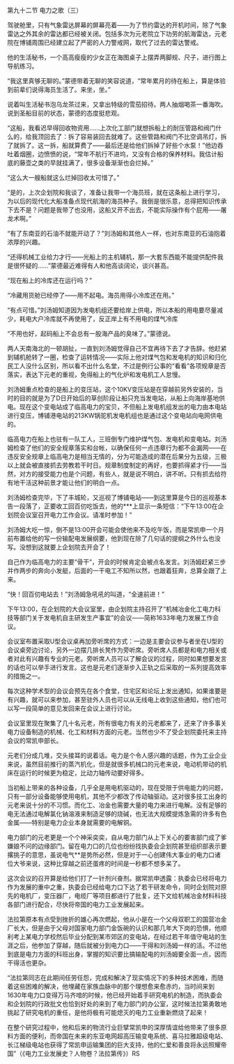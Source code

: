 

第九十二节 电力之歌（三）

驾驶舱里，只有气象雷达屏幕的屏幕亮着――为了节约雷达的开机时间，除了气象雷达之外其余的雷达都已经被关闭。包括多次为元老院立下功劳的航海雷达，元老院在博铺周围已经建立起了严密的人力警戒网，取代了过去的雷达警戒。

他的生活秘书，一个高高瘦瘦的少女正在海图桌子上摆弄两脚规、尺子，进行图上导航练习。

“我这里真够无聊的。”蒙德带着无聊的笑容说道，“常年累月的待在船上，算是体验到前辈们说得海员生活了。来坐，坐。”

说着叫生活秘书泡乌龙茶过来，又拿出特级的雪茄招待。两人抽烟喝茶一番海吹。说到圣船目前的状态，蒙德的态度挺悲观。

“这船，我看迟早得回收物资用……上次化工部门就想拆船上的耐压管路和阀门什么的，给我顶回去了：拆了容易装回去就难了。这些管路和阀门不比空调吊灯，拆了就拆了。这一拆，船就算费了――最后还是给他们拆掉了好些个水泵！”他边吞吐着烟圈，边愤愤的说，“常年不航行不进坞，又没有合格的保养材料。我估计船底的藤壶之类的早就挂满了，很多设备渐渐也会烂掉。”

“这么大一艘船就这么烂掉回收太可惜了。”

“是的，上次企划院和我谈了，准备让我带一个海员班，就在这条船上进行学习，为以后的现代化大船准备点现代航海的海员种子。我倒是很乐意，总得把知识传承下去不是？问题是我带了也没用，这船又开不出去，不能实际操作有个屁用――屠龙术啊。”

“有了东南亚的石油不就能开动了？”刘汤姆和其他人一样，也对东南亚的石油抱着浓厚的兴趣。

“还得机械工业给力才行――光船上的主机辅机，那一大套东西能不能提供配件我是很怀疑的……”蒙德最近难得有人和他高谈阔论，谈兴甚高。

“现在船上的冷库还在运行吗？”

“冷藏用货舱已经停了――用不起电。海员用得小冷库还在用。”

“有点可惜。”刘汤姆知道因为发电机组还要给岸上供电，所以本船的用电要尽量减少，耗电大户冷库就不再使用了，反正岸上有不用电的煤气冷库

“不用也好，起码船上不会总有一股海产品的臭味了。”蒙德说。

两人天南海北的一顿胡扯，一直到刘汤姆觉得自己不宜再待下去了才告辞。他赶紧到辅机舱转了一圈，检查了运转情况――实际上他对煤气包和发电机的知识和归化民工人没什么区别，所以看不出什么名堂，不过是例行公事的“看看”各项规章是否落实，表达下元老的重视，免得船上的气化炉和发电机工人怠慢。

刘汤姆重点检查的是船上的变压站，这个10KV变压站是在穿越前另外安装的，当时的目的就是为了D日开始后的草创阶段让船只充当发电站，从船上向海岸基地供电。现在这个变电站成了临高电力的宝贝，不但船上发电机组发出的电力由本电站进行变压，博铺港电站的213KW锅驼机发电机组也是通过这个变电站向电网供电的。

临高电力在船上也驻有一队工人，三班倒专门维护煤气包、发电机和变电站。刘汤姆检查了他们的安全规章落实和台帐，以确保任何一点违章行为都不会漏网――在违反安全规章上临高电力是相当无情的，分为可能造成的潜在后果分为五级，三极以上就会被直接抓去劳教若干时日。规章制度制定的再好，也要抓得紧才行――当然，对方的接受能力也是个问题，有些人，就是说不明白，讲不听。只有抓去给符有地干活这种前景才能让他们的明白一点。

刘汤姆检查完毕，下了丰城轮，又巡视了博铺电站――到这里算是今日的巡视基本告一段落了，正要收工回百仞吃饭去，他的***上显示一条短信：“下午13:00在企划院会议室召开电力工作会议。请准时参加！”

刘汤姆大吃一惊，倒不是13:00开会可能会使他来不及吃午饭，而是常凯申一个月前布置给他的写一份输配电发展纲要，他到现在除了几句话的提纲之外什么也没写。没想到这就要上企划院去开会了！

自己作为临高电力的主要“骨干”，开会的时候肯定会被点名发言。刘汤姆赶紧三步并作两步的奔向小发艇，后面的一干电工不知所以然，也跟着狂奔，总算全跟了上来。

“快！回百仞电站去！”刘汤姆急吼吼的叫道，“全速前进！”

下午13:00，在企划院的大会议室里，由企划院主持召开了“机械冶金化工电力科技等部门关于发电机自主研发生产事宜”的会议――简称1633年电力发展工作会议。

会议室布置采取U型会议桌再加旁听席的方式：一边是主要会议参与者坐在U型的会议桌旁边讨论，另外一边摆几排长凳作为旁听席。旁听席人员都是和电力相关或者对此有兴趣有专业的元老。旁听席人员可以了解会议的过程，同时如果想要发言的话也可以举手进行发言。这也是元老们逐渐步入正轨之后采取的一系列提高效率的措施之一。

每次这种学术型的会议会预先在各个食堂，住宅区和论坛上发出通知，如果谁要是有兴趣，就可以来参加，甚至驻外人员也可以从无线电上收到这些通知，他们也可以写一段简单的意见发回来在会议上进行讨论。

会议室里现在聚集了几十名元老，所有很电力有关的元老都来了，还来了许多事关电力设备制造的机械、化工和材料方面的元老。当然也少不了受企划院委托来主持会议的常凯申部长。

元老们分成几堆，交头接耳的说着话。电力是个令人感兴趣的话题，作为工业企业来说，虽然目前推行的蒸汽机化，但是就很多机械口的元老来说，电动机带动的机床在运行的时候更为稳定，比动力轴传动要好得多。

当初船上带来的各种设备，几乎全是用电机驱动的，现在受限于供电能力的问题，只有一部分设备能够使用电机，其他不少都改了传动轴驱动。这对很多技工出身的元老来说十分的不习惯。而化工、冶金也需要大量的电力来进行电解。没有足够的电无法通过电解氯化钠溶液来制造足够的烧碱，也无法大规模提炼急需的许多有色金属――特别是电力企业本身就需要的电解铜。

电力部门的元老更是一个个神采奕奕，自从电力部门从上下关心的要害部门成了爹嫌娘不问的边缘部门。留在电力口的几位也纷纷找执委会企划院甚至组织部表示要撂挑子的意思，虽说电气**是势所必然，但是对于一心创建伟大事业的电力口诸位大爷来说，这种比穿越之前还蛋疼的时间是一秒都不想多呆了。

这次会议的召开算是给他们打了一针剂兴奋剂。据常凯申透露：执委会已经将电力作为发展的重中之重，执委会已经给电力口下达了若干研发命令，同时企划院对原先的电机厂，变压器厂，电缆厂等项目都进行了批复，还下文给机械冶金材料科技各部门进行配合，尽快将帝国的电力工业发展起来。

法拉第原本有点受到挫折的雄心再次燃起，他从小是在一个父母双职工的国营冶金厂长大，但是由于父母对国家电力部门金饭碗的认识和那几年大下岗的恐惧，他顺利考上某电力学校然后毕业分配到某市郊区的变电站，在经过若干年值守电站的生涯之后，他参加了穿越，随后就被分到电力口――干得和刘汤姆一样的活。不过他到底是电力方面的科班出身，掌握的知识要比搞输配电的刘汤姆要全面一点，因而干得活也更杂。

“法拉第同志在此期间任劳任怨，完成和解决了现实情况下的多种技术困难，而随着这些困难的解决，他埋藏在家族血脉中的那个理想愈来愈赤灼，当时间来到　1630年电力口变得万马齐喑的时候，他已经开始着手研究电机的制造，而执委会和企划院的行政批文也恰到好处的来到了电力部门的办公室，这时候法拉第勇敢地挑起了研究电机的重任，是他将极有可能熄灭的电力工业重新燃烧了起来！

在整个研究过程中，他和后来的物流行业巨擘常凯申的深厚情谊给他带来了很多原料方面的便利，而帝国在未来的东亚电网超高压输变电系统、喜马拉雅超级电站、长江梯级电站也获得了常凯申运输集团的巨大支持，他的仁爱和善良将永远照耀帝国”（《电力工业发展史？人物卷？法拉第传》）RS

